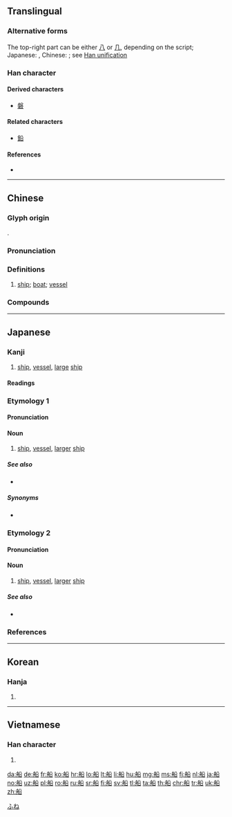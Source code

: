 {{character info/new}}
{{also|舩}}
==Translingual==
{{stroke order|strokes=11}}

===Alternative forms===
The top-right part can be either [[八]] or [[几]], depending on the script; Japanese: {{lang|ja|船}}, Chinese: {{lang|zh|船}}; see [[w:Han unification|Han unification]]

===Han character===
{{Han char|rn=137|rad=舟|as=05|sn=11|four=28460|canj=HYCR,HYHNR|ids=⿰舟几口}}

====Derived characters====
* [[磐]]

====Related characters====
* [[鉛]]

====References====
* {{Han ref|kx=1010.170|dkj=30407|dj=1468.150|hdz=53060.010|uh=8239|ud=33337|bh=B2EE|bd=45806}}

----

==Chinese==
{{zh-forms}}

===Glyph origin===
{{Han etym}}
{{Han compound|舟|t1=boat|㕣|ls=psc|c1=|c2=}}.

===Pronunciation===
{{zh-pron
|m=chuán
|c=syun4
|h=pfs=sòn
|md=sùng
|mn=chûn
|w=3zoe
|ma=y
|mc=y
|oc=y
|cat=n
}}

===Definitions===
{{zh-hanzi}}

# [[ship]]; [[boat]]; [[vessel]] {{zh-mw|m:條|m:艘|m:隻}}

===Compounds===
{{zh-der|船長:captain|船頭:the bow of a ship or boat|龍船:dragon boat|渡船:ferry|帆船:sailboat|救生船:lifeboat|雙體船:catamaran|三體船:trimaran|四體船:quadrimaran|五體船:pentamaran|上水船|下水船|下船|中船|乘船|乾貨船|借水推船|借風使船|僱船|公船|兵船|冷藏船|划船|刺船|剝船|包船|南船北馬|吃墨船兒|同船濟水|哨船|商船|噹噹船|回船轉舵|堂客船|大船|太空船|夾板船|子母船|宇宙飛船|客船|封船|工作船|巴船|快蟹船|快速帆船|戰船|押船|拖船|捕鯨船|採蓮船|探測船|搖船|搭船|摩托船|撐旱船|撐硬船兒|撐船|擺渡船|攏船|放船|救難船|旱船|旱船舞|暈船|樓船|標船|橫撐船兒|櫓帆船|民船|氣墊船|水泥船|水漲船高|水翼船|水長船高|汽船|沙船|油船|泊船|法船|泥船渡河|浪船|浮沉船塢|浮船塢|涼篷船|淌板船|渡馬船|滿船|漁政船|漁船|瀧船|灘船|蒸汽船|燈船|燒王船|爬船|獨木船|皮船|看風使船|破冰船|破釜沉船|碰碰船|碾船|篷船|糧船|繫船樁|翻船|腳划船|腳船|航船|船主|船位|船公司|船務|船員|船埠|船堅炮利|船塢|船夫|船孃|船家|船尾|船工|船帆|船幫|船底|船廠|船形帽|船戶|船期|船桅|船梢|船樓|船模試驗|船歌|船殼|船沉鉅鹿|船深|船票|船篷|船籍|船纜|船老大|船腳|船臺|船舶|船舷|船艙|船艦|船蛆|船資|船身|船運|船錢|船錨|船閘|船隊|船隻|船驥|船體|艤船|花船|苦船|茶船|草船|蕩船|虛船|蝕船蟲|螺槳船|行船|襪船|見風駛船|觥船|貨櫃船|貨船|買船|賊船|趁船|跑旱船|跑船|跳船|蹼輪汽船|躉船|躺船|輪船|逆風撐船|造船|造船工業|造船廠|遊船|郵船|醫院船|釣船|鐵殼船|鑿船蟲|開船|間諜船|順水推船|順水行船|順風駛船|飛船|馬溜子船|馬船|駁船|龍船花}}

----

==Japanese==

===Kanji===
{{ja-kanji|grade=2|rs=舟05}}

# [[ship]], [[vessel]], [[large]] [[ship]]

====Readings====
{{ja-readings|goon=[[ぜん]] (zen)|kanon=[[せん]] (sen)|kun=[[ふね]] (fune), [[ふな]] (funa)}}

{{wikipedia|lang=ja}}

===Etymology 1===
{{ja-kanjitab|ふね|yomi=k}}

====Pronunciation====
{{ja-pron|yomi=k|ふね|acc=1|acc_ref=DJR,NHK}}

====Noun====
{{ja-noun|ふね}}

# [[ship]], [[vessel]], [[larger]] [[ship]]

=====See also=====
* {{ja-r|舟|ふね|gloss=[[boat]], [[ship]], [[small]] [[ship]]}}

=====Synonyms=====
* {{ja-r|船舶|せんぱく}}

===Etymology 2===
{{ja-kanjitab|ふな|yomi=k}}

====Pronunciation====
{{ja-pron|yomi=k|ふな|acc=1|acc_ref=DJR}}

====Noun====
{{ja-noun|ふな}}

# [[ship]], [[vessel]], [[larger]] [[ship]]

=====See also=====
* {{ja-r|舟|ふな|gloss=[[boat]], [[ship]], [[small]] [[ship]]}}

===References===
<references/>

[[Category:ja:Watercraft|ふね]]

----

==Korean==

===Hanja===
{{ko-hanja|hangeul=선|eumhun=|rv=seon|mr=sŏn|y=sen}}

# {{defn|lang=ko|sort=舟05}}

----

==Vietnamese==

===Han character===
{{vi-hantu|[[thuyền]]|rs=舟05}}

# {{defn|lang=vi|sort=舟05}}

[[da:船]]
[[de:船]]
[[fr:船]]
[[ko:船]]
[[hr:船]]
[[lo:船]]
[[lt:船]]
[[li:船]]
[[hu:船]]
[[mg:船]]
[[ms:船]]
[[fj:船]]
[[nl:船]]
[[ja:船]]
[[no:船]]
[[uz:船]]
[[pl:船]]
[[ro:船]]
[[ru:船]]
[[sr:船]]
[[fi:船]]
[[sv:船]]
[[tl:船]]
[[ta:船]]
[[th:船]]
[[chr:船]]
[[tr:船]]
[[uk:船]]
[[zh:船]]